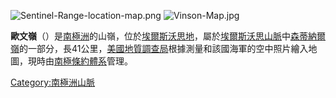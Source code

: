 [[Image:Sentinel-Range-location-map.png|thumb]]
[[Image:Vinson-Map.jpg|thumb]]

{{coord|79|50|S|84|50|W|display=title}}

'''歐文嶺'''（{{lang-en|Owen Ridge}}）是[[南極洲|南極洲]]的山嶺，位於[[埃爾斯沃思地|埃爾斯沃思地]]，屬於[[埃爾斯沃思山脈|埃爾斯沃思山脈]]中[[森蒂納爾嶺|森蒂納爾嶺]]的一部分，長41公里，[[美國地質調查局|美國地質調查局]]根據測量和該國海軍的空中照片繪入地圖，現時由[[南極條約體系|南極條約體系]]管理。

{{DEFAULTSORT:Owen Ridge}}
[[Category:南極洲山脈|Category:南極洲山脈]]


{{EllsworthLand-geo-stub}}